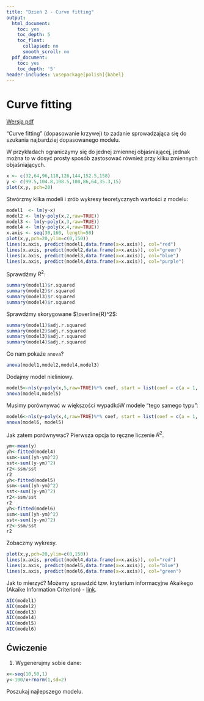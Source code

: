 ```yaml
---
title: "Dzień 2 - Curve fitting"
output:
  html_document:
    toc: yes
    toc_depth: 5
    toc_float:
      collapsed: no
      smooth_scroll: no
  pdf_document:
    toc: yes
    toc_depth: '5'
header-includes: \usepackage[polish]{babel}
---
```

<style type="text/css">
.title {
  display: none;
}

.table {
    width:70%;
}

#getting-started img {
  margin-right: 10px;
}

</style>



# Curve fitting

[Wersja pdf](curvefitting.pdf) 

"Curve fitting" (dopasowanie krzywej) to zadanie sprowadzająca się do szukania najbardziej dopasowanego modelu. 

W przykładach ograniczymy się do jednej zmiennej objaśniającej, jednak można to w dosyć prosty sposób zastosować również przy kilku zmiennych objaśniających.

```r
x <- c(32,64,96,118,126,144,152.5,158)
y <- c(99.5,104.8,108.5,100,86,64,35.3,15)
plot(x,y, pch=20)
```

Stwórzmy kilka modeli i zrób wykresy teoretycznych wartości z modelu:

```r
model1  <- lm(y~x)
model2 <- lm(y~poly(x,2,raw=TRUE))
model3 <- lm(y~poly(x,3,raw=TRUE))
model4 <- lm(y~poly(x,4,raw=TRUE))
x.axis <- seq(30,160, length=50)
plot(x,y,pch=20,ylim=c(0,150))
lines(x.axis, predict(model1,data.frame(x=x.axis)), col="red")
lines(x.axis, predict(model2,data.frame(x=x.axis)), col="green")
lines(x.axis, predict(model3,data.frame(x=x.axis)), col="blue")
lines(x.axis, predict(model4,data.frame(x=x.axis)), col="purple")
```

Sprawdźmy $R^2$:

```r
summary(model1)$r.squared
summary(model2)$r.squared
summary(model3)$r.squared
summary(model4)$r.squared
```

Sprawdźmy skorygowane $\overline{R}^2$:

```r
summary(model1)$adj.r.squared
summary(model2)$adj.r.squared
summary(model3)$adj.r.squared
summary(model4)$adj.r.squared
```

Co nam pokaże `anova`? 

```r
anova(model1,model2,model4,model3)
```

Dodajmy model nieliniowy.

```r
model5<-nls(y~poly(x,5,raw=TRUE)%*% coef, start = list(coef = c(a = 1, b = 2, c=2, d=4, e=2)))
anova(model4,model5)
```

Musimy porównywać w większości wypadkóW modele "tego samego typu":

```r
model6<-nls(y~poly(x,4,raw=TRUE)%*% coef, start = list(coef = c(a = 1, b = 2, c=2, d=1)))
anova(model6, model5)
```

Jak zatem porównywać? Pierwsza opcja to ręczne liczenie $R^2$.

```r
ym<-mean(y)
yh<-fitted(model4)
ssm<-sum((yh-ym)^2)
sst<-sum((y-ym)^2)
r2<-ssm/sst
r2
yh<-fitted(model5)
ssm<-sum((yh-ym)^2)
sst<-sum((y-ym)^2)
r2<-ssm/sst
r2
yh<-fitted(model6)
ssm<-sum((yh-ym)^2)
sst<-sum((y-ym)^2)
r2<-ssm/sst
r2
```

Zobaczmy wykresy.

```r
plot(x,y,pch=20,ylim=c(0,150))
lines(x.axis, predict(model4,data.frame(x=x.axis)), col="red")
lines(x.axis, predict(model5,data.frame(x=x.axis)), col="blue")
lines(x.axis, predict(model6,data.frame(x=x.axis)), col="green")
```

Jak to mierzyć? Możemy sprawdzić tzw. kryterium informacyjne Akaikego (Akaike Information Criterion) - [link](https://pl.wikipedia.org/wiki/Kryterium_informacyjne_Akaikego).

```r
AIC(model1)
AIC(model2)
AIC(model3)
AIC(model4)
AIC(model5)
AIC(model6)
```


## Ćwiczenie

1. Wygenerujmy sobie dane:

```r
x<-seq(10,50,1)
y<-100/x+rnorm(1,sd=2)
```

Poszukaj najlepszego modelu.
</div>

